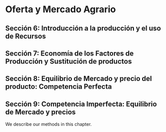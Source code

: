 # Oferta y Mercado Agrario {#U3}

## Sección 6: Introducción a la producción y el uso de Recursos {.unnumbered #Sec6}

## Sección 7: Economía de los Factores de Producción y Sustitución de productos {.unnumbered #Sec7}

## Sección 8: Equilibrio de Mercado y precio del producto: Competencia Perfecta {.unnumbered #Sec8}

## Sección 9: Competencia Imperfecta: Equilibrio de Mercado y precios  {.unnumbered #Sec9}
We describe our methods in this chapter.
